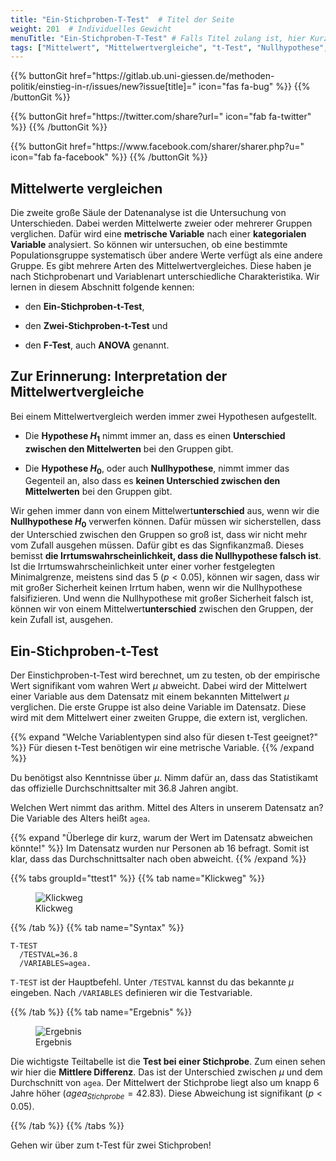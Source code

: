 ```yaml
---
title: "Ein-Stichproben-T-Test"  # Titel der Seite
weight: 201  # Individuelles Gewicht 
menuTitle: "Ein-Stichproben-T-Test" # Falls Titel zulang ist, hier Kurztitel
tags: ["Mittelwert", "Mittelwertvergleiche", "t-Test", "Nullhypothese", "Alternativhypothese", "Signifikanz", "Irrtumswahrscheinlichkeit", ]  # Tags hiereinsetzen; Kurzwort, was auf der Seite passsiert
---
```


{{% buttonGit href=\"https\:\/\/gitlab.ub.uni-giessen.de\/methoden-politik\/einstieg-in-r\/issues\/new?issue[title]=\" icon=\"fas fa-bug\" %}} {{% /buttonGit %}} 

{{% buttonGit href=\"https\:\/\/twitter.com\/share?url=\" icon=\"fab fa-twitter\" %}} {{% /buttonGit %}}

{{% buttonGit href=\"https\:\/\/www.facebook.com\/sharer\/sharer.php?u=\" icon=\"fab fa-facebook\" %}} {{% /buttonGit %}}

## Mittelwerte vergleichen
Die zweite große Säule der Datenanalyse ist die Untersuchung von Unterschieden. Dabei werden Mittelwerte zweier oder mehrerer Gruppen verglichen. Dafür wird eine **metrische Variable** nach einer **kategorialen Variable** analysiert. So können wir untersuchen, ob eine bestimmte Populationsgruppe systematisch über andere Werte verfügt als eine andere Gruppe. Es gibt mehrere Arten des Mittelwertvergleiches. Diese haben je nach Stichprobenart und Variablenart unterschiedliche Charakteristika. Wir lernen in diesem Abschnitt folgende kennen:

- den **Ein-Stichproben-t-Test**,

- den **Zwei-Stichproben-t-Test** und

- den **F-Test**, auch **ANOVA** genannt.

## Zur Erinnerung: Interpretation der Mittelwertvergleiche

Bei einem Mittelwertvergleich werden immer zwei Hypothesen aufgestellt. 

- Die **Hypothese $H_1$** nimmt immer an, dass es einen **Unterschied zwischen den Mittelwerten** bei den Gruppen gibt.

- Die **Hypothese $H_0$**, oder auch **Nullhypothese**, nimmt immer das Gegenteil an, also dass es **keinen Unterschied zwischen den Mittelwerten** bei den Gruppen gibt.

Wir gehen immer dann von einem Mittelwert**unterschied** aus, wenn wir die **Nullhypothese $H_0$** verwerfen können. Dafür müssen wir sicherstellen, dass der Unterschied zwischen den Gruppen so groß ist, dass wir nicht mehr vom Zufall ausgehen müssen. Dafür gibt es das Signfikanzmaß. Dieses bemisst **die Irrtumswahrscheinlichkeit, dass die Nullhypothese falsch ist**. Ist die Irrtumswahrscheinlichkeit unter einer vorher festgelegten Minimalgrenze, meistens sind das $5%$ ($p < 0.05$), können wir sagen, dass wir mit großer Sicherheit keinen Irrtum haben, wenn wir die Nullhypothese falsifizieren. Und wenn die Nullhypothese mit großer Sicherheit falsch ist, können wir von einem Mittelwert**unterschied** zwischen den Gruppen, der kein Zufall ist, ausgehen. 

## Ein-Stichproben-t-Test

Der Einstichproben-t-Test wird berechnet, um zu testen, ob der empirische Wert signifikant vom wahren Wert $\mu$ abweicht. Dabei wird der Mittelwert einer Variable aus dem Datensatz mit einem bekannten Mittelwert $\mu$ verglichen. Die erste Gruppe ist also deine Variable im Datensatz. Diese wird mit dem Mittelwert einer zweiten Gruppe, die extern ist, verglichen.

{{% expand \"Welche Variablentypen sind also für diesen t-Test geeignet?\" %}}
Für diesen t-Test benötigen wir eine metrische Variable.
{{% /expand %}}

Du benötigst also Kenntnisse über $\mu$. Nimm dafür an, dass das Statistikamt das offizielle Durchschnittsalter mit $36.8$ Jahren angibt. 

Welchen Wert nimmt das arithm. Mittel des Alters in unserem Datensatz an?
Die Variable des Alters heißt `agea`.

{{% expand \"Überlege dir kurz, warum der Wert im Datensatz abweichen könnte!\" %}}
Im Datensatz wurden nur Personen ab 16 befragt. Somit ist klar, dass das Durchschnittsalter nach oben abweicht.
{{% /expand %}}

{{% tabs groupId=\"ttest1\" %}}
{{% tab name=\"Klickweg\" %}}

![Klickweg](../gif/ttest1.gif)

{{% /tab %}}
{{% tab name=\"Syntax\" %}}
```spss
T-TEST
  /TESTVAL=36.8
  /VARIABLES=agea.
```

`T-TEST` ist der Hauptbefehl. Unter `/TESTVAL` kannst du das bekannte $\mu$ eingeben. Nach `/VARIABLES` definieren wir die Testvariable.

{{% /tab %}}
{{% tab name=\"Ergebnis\" %}}

![Ergebnis](../img/ttest1.png)

Die wichtigste Teiltabelle ist die **Test bei einer Stichprobe**. Zum einen sehen wir hier die **Mittlere Differenz**. Das ist der Unterschied zwischen $\mu$ und dem Durchschnitt von `agea`. Der Mittelwert der Stichprobe liegt also um knapp 6 Jahre höher ($agea_{Stichprobe} = 42.83$). Diese Abweichung ist signifikant ($p < 0.05$).

{{% /tab %}}
{{% /tabs %}}

Gehen wir über zum t-Test für zwei Stichproben!